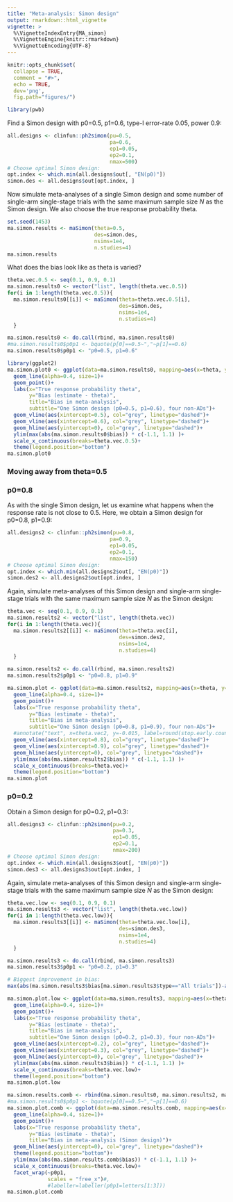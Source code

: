 ```yaml
---
title: "Meta-analysis: Simon design"
output: rmarkdown::html_vignette
vignette: >
  %\VignetteIndexEntry{MA_simon}
  %\VignetteEngine{knitr::rmarkdown}
  %\VignetteEncoding{UTF-8}
---
```


```r
knitr::opts_chunk$set(
  collapse = TRUE,
  comment = "#>",
  echo = TRUE,
  dev='png',
  fig.path="figures/")
```

```r
library(pwb)
```

Find a Simon design with p0=0.5, p1=0.6, type-I error-rate 0.05, power
0.9:

```r
all.designs <- clinfun::ph2simon(pu=0.5,
                                 pa=0.6,
                                 ep1=0.05,
                                 ep2=0.1,
                                 nmax=500)
# Choose optimal Simon design:
opt.index <- which.min(all.designs$out[, "EN(p0)"])
simon.des <- all.designs$out[opt.index, ]
```

Now simulate meta-analyses of a single Simon design and some number of single-arm single-stage trials with the same maximum sample size _N_ as the Simon design. We also choose the true response probability theta.

```r
set.seed(1453)
ma.simon.results <- maSimon(theta=0.5,
                            des=simon.des,
                            nsims=1e4,
                            n.studies=4)
ma.simon.results
```

What does the bias look like as theta is varied?

```r
theta.vec.0.5 <- seq(0.1, 0.9, 0.1)
ma.simon.results0 <- vector("list", length(theta.vec.0.5))
for(i in 1:length(theta.vec.0.5)){
  ma.simon.results0[[i]] <- maSimon(theta=theta.vec.0.5[i],
                                    des=simon.des,
                                    nsims=1e4,
                                    n.studies=4)
  }

ma.simon.results0 <- do.call(rbind, ma.simon.results0)
#ma.simon.results0$p0p1 <- bquote(p[0]==0.5~","~p[1]==0.6)
ma.simon.results0$p0p1 <- "p0=0.5, p1=0.6"

```


```r
library(ggplot2)
ma.simon.plot0 <- ggplot(data=ma.simon.results0, mapping=aes(x=theta, y=bias, col=type))+
  geom_line(alpha=0.4, size=1)+
  geom_point()+
  labs(x="True response probability theta",
       y="Bias (estimate - theta)",
       title="Bias in meta-analysis",
       subtitle="One Simon design (p0=0.5, p1=0.6), four non-ADs")+
  geom_vline(aes(xintercept=0.5), col="grey", linetype="dashed")+
  geom_vline(aes(xintercept=0.6), col="grey", linetype="dashed")+
  geom_hline(aes(yintercept=0), col="grey", linetype="dashed")+
  ylim(max(abs(ma.simon.results0$bias)) * c(-1.1, 1.1) )+
  scale_x_continuous(breaks=theta.vec.0.5)+
  theme(legend.position="bottom")
ma.simon.plot0
```

### Moving away from theta=0.5

### p0=0.8

As with the single Simon design, let us examine what happens when the response rate is not close to 0.5. Here, we obtain a Simon design for p0=0.8, p1=0.9:

```r
all.designs2 <- clinfun::ph2simon(pu=0.8,
                                 pa=0.9,
                                 ep1=0.05,
                                 ep2=0.1,
                                 nmax=150)
# Choose optimal Simon design:
opt.index <- which.min(all.designs2$out[, "EN(p0)"])
simon.des2 <- all.designs2$out[opt.index, ]
```

Again, simulate meta-analyses of this Simon design and single-arm single-stage trials with the same maximum sample size _N_ as the Simon design:

```r
theta.vec <- seq(0.1, 0.9, 0.1)
ma.simon.results2 <- vector("list", length(theta.vec))
for(i in 1:length(theta.vec)){
  ma.simon.results2[[i]] <- maSimon(theta=theta.vec[i],
                                    des=simon.des2,
                                    nsims=1e4,
                                    n.studies=4)
  }

ma.simon.results2 <- do.call(rbind, ma.simon.results2)
ma.simon.results2$p0p1 <- "p0=0.8, p1=0.9"


```
```r
ma.simon.plot <- ggplot(data=ma.simon.results2, mapping=aes(x=theta, y=bias, col=type))+
  geom_line(alpha=0.4, size=1)+
  geom_point()+
  labs(x="True response probability theta",
       y="Bias (estimate - theta)",
       title="Bias in meta-analysis",
       subtitle="One Simon design (p0=0.8, p1=0.9), four non-ADs")+
  #annotate("text", x=theta.vec2, y=-0.015, label=round(stop.early.count2,2))+
  geom_vline(aes(xintercept=0.8), col="grey", linetype="dashed")+
  geom_vline(aes(xintercept=0.9), col="grey", linetype="dashed")+
  geom_hline(aes(yintercept=0), col="grey", linetype="dashed")+
  ylim(max(abs(ma.simon.results2$bias)) * c(-1.1, 1.1) )+
  scale_x_continuous(breaks=theta.vec)+
  theme(legend.position="bottom")
ma.simon.plot
```

### p0=0.2

Obtain a Simon design for p0=0.2, p1=0.3:

```r
all.designs3 <- clinfun::ph2simon(pu=0.2,
                                  pa=0.3,
                                  ep1=0.05,
                                  ep2=0.1,
                                  nmax=200)
# Choose optimal Simon design:
opt.index <- which.min(all.designs3$out[, "EN(p0)"])
simon.des3 <- all.designs3$out[opt.index, ]
```

Again, simulate meta-analyses of this Simon design and single-arm single-stage trials with the same maximum sample size _N_ as the Simon design:

```r
theta.vec.low <- seq(0.1, 0.9, 0.1)
ma.simon.results3 <- vector("list", length(theta.vec.low))
for(i in 1:length(theta.vec.low)){
  ma.simon.results3[[i]] <- maSimon(theta=theta.vec.low[i],
                                    des=simon.des3,
                                    nsims=1e4,
                                    n.studies=4)
  }

ma.simon.results3 <- do.call(rbind, ma.simon.results3)
ma.simon.results3$p0p1 <- "p0=0.2, p1=0.3"

# Biggest improvement in bias:
max(abs(ma.simon.results3$bias[ma.simon.results3$type=="All trials"])-abs(ma.simon.results3$bias[ma.simon.results3$type=="Exclude early stopped"]))
```

```r
ma.simon.plot.low <- ggplot(data=ma.simon.results3, mapping=aes(x=theta, y=bias, col=type))+
  geom_line(alpha=0.4, size=1)+
  geom_point()+
  labs(x="True response probability theta",
       y="Bias (estimate - theta)",
       title="Bias in meta-analysis",
       subtitle="One Simon design (p0=0.2, p1=0.3), four non-ADs")+
  geom_vline(aes(xintercept=0.2), col="grey", linetype="dashed")+
  geom_vline(aes(xintercept=0.3), col="grey", linetype="dashed")+
  geom_hline(aes(yintercept=0), col="grey", linetype="dashed")+
  ylim(max(abs(ma.simon.results3$bias)) * c(-1.1, 1.1) )+
  scale_x_continuous(breaks=theta.vec.low)+
  theme(legend.position="bottom")
ma.simon.plot.low
```

```r
ma.simon.results.comb <- rbind(ma.simon.results0, ma.simon.results2, ma.simon.results3)
#ma.simon.results0$p0p1 <- bquote(p[0]==0.5~","~p[1]==0.6)
ma.simon.plot.comb <- ggplot(data=ma.simon.results.comb, mapping=aes(x=theta, y=bias, col=type))+
  geom_line(alpha=0.4, size=1)+
  geom_point()+
  labs(x="True response probability theta",
       y="Bias (estimate - theta)",
       title="Bias in meta-analysis (Simon design)")+
  geom_hline(aes(yintercept=0), col="grey", linetype="dashed")+
  theme(legend.position="bottom")+
  ylim(max(abs(ma.simon.results.comb$bias)) * c(-1.1, 1.1) )+
  scale_x_continuous(breaks=theta.vec.low)+
  facet_wrap(~p0p1, 
             scales = "free_x")#,
             #labeller=labeller(p0p1=letters[1:3]))
ma.simon.plot.comb
```
